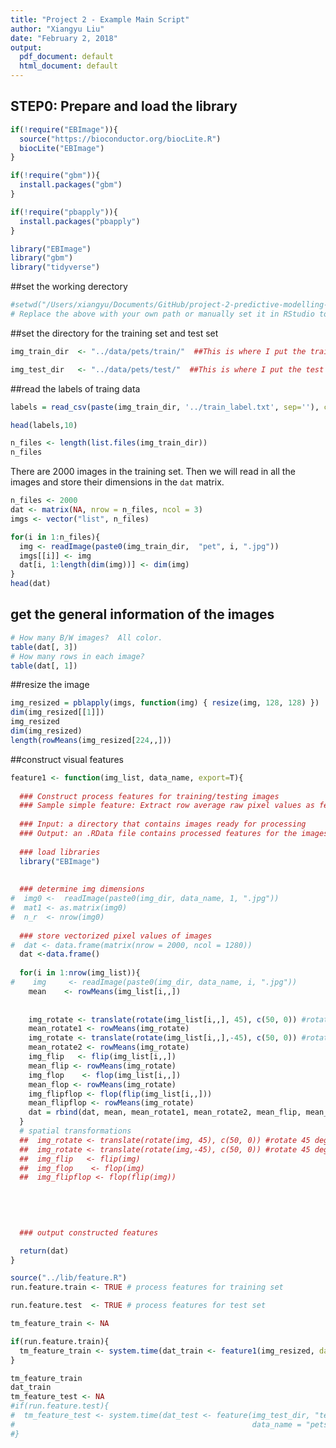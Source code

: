 ```yaml
---
title: "Project 2 - Example Main Script"
author: "Xiangyu Liu"
date: "February 2, 2018"
output:
  pdf_document: default
  html_document: default
---
```

## STEP0: Prepare and load the library
```r
if(!require("EBImage")){
  source("https://bioconductor.org/biocLite.R")
  biocLite("EBImage")
}

if(!require("gbm")){
  install.packages("gbm")
}

if(!require("pbapply")){
  install.packages("pbapply")
}

library("EBImage")
library("gbm")
library("tidyverse")
```
##set the working derectory
```r
#setwd("/Users/xiangyu/Documents/GitHub/project-2-predictive-modelling-group4/doc") 
# Replace the above with your own path or manually set it in RStudio to where the main.rmd file is located. 
```
##set the directory for the training set and test set
```r
img_train_dir  <- "../data/pets/train/"  ##This is where I put the traing data

img_test_dir   <- "../data/pets/test/"  ##This is where I put the test data
```
##read the labels of traing data
```r
labels = read_csv(paste(img_train_dir, '../train_label.txt', sep=''), col_names = c('label'))

head(labels,10)
```

```r
n_files <- length(list.files(img_train_dir))
n_files
```
There are 2000 images in the training set. Then we will read in all the images and store their dimensions in the `dat` matrix.
```r
n_files <- 2000
dat <- matrix(NA, nrow = n_files, ncol = 3) 
imgs <- vector("list", n_files)

for(i in 1:n_files){
  img <- readImage(paste0(img_train_dir,  "pet", i, ".jpg"))
  imgs[[i]] <- img
  dat[i, 1:length(dim(img))] <- dim(img)
}
head(dat)
```

## get the general information of the images
```r
# How many B/W images?  All color.
table(dat[, 3])
# How many rows in each image?
table(dat[, 1])
```
##resize the image
```r
img_resized = pblapply(imgs, function(img) { resize(img, 128, 128) })
dim(img_resized[[1]])
img_resized
dim(img_resized)
length(rowMeans(img_resized[224,,]))
```
##construct visual features
```r
feature1 <- function(img_list, data_name, export=T){
  
  ### Construct process features for training/testing images
  ### Sample simple feature: Extract row average raw pixel values as features
  
  ### Input: a directory that contains images ready for processing
  ### Output: an .RData file contains processed features for the images
  
  ### load libraries
  library("EBImage")
  
  
  ### determine img dimensions
#  img0 <-  readImage(paste0(img_dir, data_name, 1, ".jpg"))
#  mat1 <- as.matrix(img0)
#  n_r  <- nrow(img0)
  
  ### store vectorized pixel values of images
#  dat <- data.frame(matrix(nrow = 2000, ncol = 1280))
  dat <-data.frame()
  
  for(i in 1:nrow(img_list)){
#    img     <- readImage(paste0(img_dir, data_name, i, ".jpg"))
    mean    <- rowMeans(img_list[i,,])
  
    
    img_rotate <- translate(rotate(img_list[i,,], 45), c(50, 0)) #rotate 45 degrees clockwise
    mean_rotate1 <- rowMeans(img_rotate)
    img_rotate <- translate(rotate(img_list[i,,],-45), c(50, 0)) #rotate 45 degrees ccw
    mean_rotate2 <- rowMeans(img_rotate)
    img_flip   <- flip(img_list[i,,])
    mean_flip <- rowMeans(img_rotate)
    img_flop    <- flop(img_list[i,,])
    mean_flop <- rowMeans(img_rotate)
    img_flipflop <- flop(flip(img_list[i,,]))
    mean_flipflop <- rowMeans(img_rotate)
    dat = rbind(dat, mean, mean_rotate1, mean_rotate2, mean_flip, mean_flop, mean_flipflop)
  }
  # spatial transformations
  ##  img_rotate <- translate(rotate(img, 45), c(50, 0)) #rotate 45 degrees clockwise
  ##  img_rotate <- translate(rotate(img,-45), c(50, 0)) #rotate 45 degrees ccw
  ##  img_flip   <- flip(img)
  ##  img_flop    <- flop(img)
  ##  img_flipflop <- flop(flip(img))

  
  
  
  
  ### output constructed features

  return(dat)
}
```

```r
source("../lib/feature.R")
run.feature.train <- TRUE # process features for training set

run.feature.test  <- TRUE # process features for test set

tm_feature_train <- NA

if(run.feature.train){
  tm_feature_train <- system.time(dat_train <- feature1(img_resized, data_name = "pet", export = TRUE))
}

tm_feature_train
dat_train
tm_feature_test <- NA
#if(run.feature.test){
#  tm_feature_test <- system.time(dat_test <- feature(img_test_dir, "test", 
#                                                     data_name = "pets", export = TRUE))
#}

```

